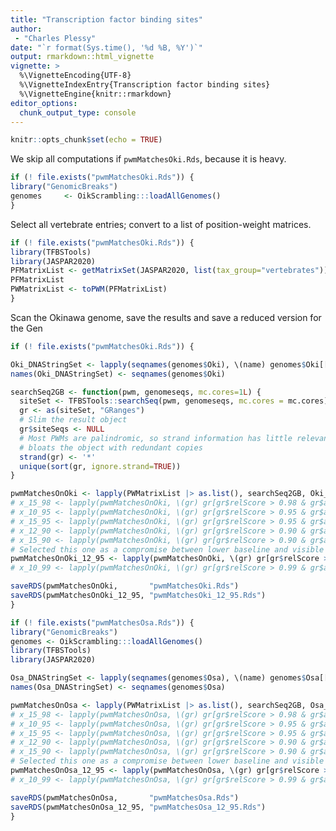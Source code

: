 ```yaml
---
title: "Transcription factor binding sites"
author: 
 - "Charles Plessy"
date: "`r format(Sys.time(), '%d %B, %Y')`"
output: rmarkdown::html_vignette
vignette: >
  %\VignetteEncoding{UTF-8}
  %\VignetteIndexEntry{Transcription factor binding sites}
  %\VignetteEngine{knitr::rmarkdown}
editor_options: 
  chunk_output_type: console
---
```


```r
knitr::opts_chunk$set(echo = TRUE)
```

We skip all computations if `pwmMatchesOki.Rds`, because it is heavy.

```r
if (! file.exists("pwmMatchesOki.Rds")) {
library("GenomicBreaks")
genomes     <- OikScrambling:::loadAllGenomes()
}
```

Select all vertebrate entries; convert to a list of position-weight matrices.

```r
if (! file.exists("pwmMatchesOki.Rds")) {
library(TFBSTools)
library(JASPAR2020)
PFMatrixList <- getMatrixSet(JASPAR2020, list(tax_group="vertebrates"))
PFMatrixList
PWMatrixList <- toPWM(PFMatrixList)
}
```

Scan the Okinawa genome, save the results and save a reduced version for the
Gen

```r
if (! file.exists("pwmMatchesOki.Rds")) {

Oki_DNAStringSet <- lapply(seqnames(genomes$Oki), \(name) genomes$Oki[[name]]) |> as("DNAStringSet")
names(Oki_DNAStringSet) <- seqnames(genomes$Oki)

searchSeq2GB <- function(pwm, genomeseqs, mc.cores=1L) {
  siteSet <- TFBSTools::searchSeq(pwm, genomeseqs, mc.cores = mc.cores) |> suppressWarnings()
  gr <- as(siteSet, "GRanges")
  # Slim the result object
  gr$siteSeqs <- NULL
  # Most PWMs are palindromic, so strand information has little relevance but
  # bloats the object with redundant copies
  strand(gr) <- '*'
  unique(sort(gr, ignore.strand=TRUE))
}

pwmMatchesOnOki <- lapply(PWMatrixList |> as.list(), searchSeq2GB, Oki_DNAStringSet)
# x_15_98 <- lapply(pwmMatchesOnOki, \(gr) gr[gr$relScore > 0.98 & gr$absScore > 15]) |> as("GRangesList") |> unlist() |> reduce()
# x_10_95 <- lapply(pwmMatchesOnOki, \(gr) gr[gr$relScore > 0.95 & gr$absScore > 10]) |> as("GRangesList") |> unlist() |> reduce()
# x_15_95 <- lapply(pwmMatchesOnOki, \(gr) gr[gr$relScore > 0.95 & gr$absScore > 15]) |> as("GRangesList") |> unlist() |> reduce()
# x_12_90 <- lapply(pwmMatchesOnOki, \(gr) gr[gr$relScore > 0.90 & gr$absScore > 12]) |> as("GRangesList") |> unlist() |> reduce()
# x_15_90 <- lapply(pwmMatchesOnOki, \(gr) gr[gr$relScore > 0.90 & gr$absScore > 15]) |> as("GRangesList") |> unlist() |> reduce()
# Selected this one as a compromise between lower baseline and visible peaks.
pwmMatchesOnOki_12_95 <- lapply(pwmMatchesOnOki, \(gr) gr[gr$relScore > 0.95 & gr$absScore > 12]) |> as("GRangesList") |> unlist() |> reduce()
# x_10_99 <- lapply(pwmMatchesOnOki, \(gr) gr[gr$relScore > 0.99 & gr$absScore > 10]) |> as("GRangesList") |> unlist() |> reduce()

saveRDS(pwmMatchesOnOki,       "pwmMatchesOki.Rds")
saveRDS(pwmMatchesOnOki_12_95, "pwmMatchesOki_12_95.Rds")
}
```


```r
if (! file.exists("pwmMatchesOsa.Rds")) {
library("GenomicBreaks")
genomes <- OikScrambling:::loadAllGenomes()
library(TFBSTools)
library(JASPAR2020)

Osa_DNAStringSet <- lapply(seqnames(genomes$Osa), \(name) genomes$Osa[[name]]) |> as("DNAStringSet")
names(Osa_DNAStringSet) <- seqnames(genomes$Osa)

pwmMatchesOnOsa <- lapply(PWMatrixList |> as.list(), searchSeq2GB, Osa_DNAStringSet)
# x_15_98 <- lapply(pwmMatchesOnOsa, \(gr) gr[gr$relScore > 0.98 & gr$absScore > 15]) |> as("GRangesList") |> unlist() |> reduce()
# x_10_95 <- lapply(pwmMatchesOnOsa, \(gr) gr[gr$relScore > 0.95 & gr$absScore > 10]) |> as("GRangesList") |> unlist() |> reduce()
# x_15_95 <- lapply(pwmMatchesOnOsa, \(gr) gr[gr$relScore > 0.95 & gr$absScore > 15]) |> as("GRangesList") |> unlist() |> reduce()
# x_12_90 <- lapply(pwmMatchesOnOsa, \(gr) gr[gr$relScore > 0.90 & gr$absScore > 12]) |> as("GRangesList") |> unlist() |> reduce()
# x_15_90 <- lapply(pwmMatchesOnOsa, \(gr) gr[gr$relScore > 0.90 & gr$absScore > 15]) |> as("GRangesList") |> unlist() |> reduce()
# Selected this one as a compromise between lower baseline and visible peaks.
pwmMatchesOnOsa_12_95 <- lapply(pwmMatchesOnOsa, \(gr) gr[gr$relScore > 0.95 & gr$absScore > 12]) |> as("GRangesList") |> unlist() |> reduce()
# x_10_99 <- lapply(pwmMatchesOnOsa, \(gr) gr[gr$relScore > 0.99 & gr$absScore > 10]) |> as("GRangesList") |> unlist() |> reduce()

saveRDS(pwmMatchesOnOsa,       "pwmMatchesOsa.Rds")
saveRDS(pwmMatchesOnOsa_12_95, "pwmMatchesOsa_12_95.Rds")
}

```
